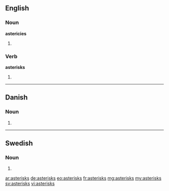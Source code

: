 ==English==

===Noun===
'''astericies'''

# {{plural of|asterisk}}

===Verb===
'''asterisks'''

# {{third-person singular of|asterisk}}

----

==Danish==

===Noun===
{{head|da|noun form|g=c}}

# {{form of|genitive singular indefinite|asterisk|lang=da}}

----

==Swedish==

===Noun===
{{head|sv|noun form}}

# {{sv-noun-form-indef-gen|asterisk}}

[[ar:asterisks]]
[[de:asterisks]]
[[eo:asterisks]]
[[fr:asterisks]]
[[mg:asterisks]]
[[my:asterisks]]
[[sv:asterisks]]
[[vi:asterisks]]
